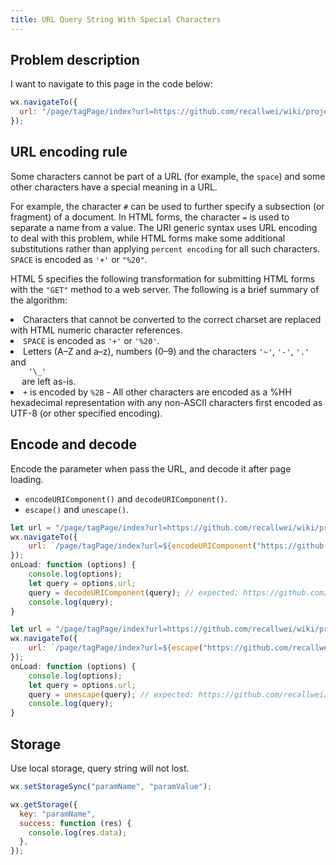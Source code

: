 ```yaml
---
title: URL Query String With Special Characters
---
```



## Problem description

I want to navigate to this page in the code below:

```javascript {2}
wx.navigateTo({
  url: "/page/tagPage/index?url=https://github.com/recallwei/wiki/projects?type=beta",
});
```

## URL encoding rule

Some characters cannot be part of a URL (for example, the `space`) and some other characters have a special meaning in a URL.

For example, the character `#` can be used to further specify a subsection (or fragment) of a document. In HTML forms, the character `=` is used to separate a name from a value. The URI generic syntax uses URL encoding to deal with this problem, while HTML forms make some additional substitutions rather than applying `percent encoding` for all such characters. `SPACE` is encoded as `'+'` or `"%20"`.

HTML 5 specifies the following transformation for submitting HTML forms with the `"GET"` method to a web server. The following is a brief summary of the algorithm:

<li>
  Characters that cannot be converted to the correct charset are replaced with
  HTML numeric character references.
</li>
<li>
  <code>SPACE</code> is encoded as <code>'+'</code> or <code>'%20'</code>.
</li>
<li>
  <TH>Letters (A–Z and a–z), numbers (0–9)</TH>
  and the characters <code>'~'</code>, <code>'-'</code>, <code>'.'</code> and <code>
    '\_'
  </code> are <TH>left as-is</TH>.
</li>
<li>
  <code>+</code> is encoded by <code>%2B</code> - All other characters are
  encoded as a <TH>%HH hexadecimal representation</TH>
  with any non-ASCII characters first encoded as UTF-8 (or other specified encoding).
</li>

## Encode and decode

Encode the parameter when pass the URL, and decode it after page loading.

<!-- TODO Difference between these encode and decode method -->

- `encodeURIComponent()` and `decodeURIComponent()`.
- `escape()` and `unescape()`.

<Tabs>
<TabItem value="encodeURIComponent/decodeURIComponent" label="encodeURIComponent / decodeURIComponent">

```javascript {3,8} showLineNumbers
let url = "/page/tagPage/index?url=https://github.com/recallwei/wiki/projects?type=beta";
wx.navigateTo({
    url: `/page/tagPage/index?url=${encodeURIComponent("https://github.com/recallwei/wiki/projects?type=beta")}`,// expected: https%3A%2F%2Fgithub.com%2Frecallwei%2Fwiki%2Fprojects%3Ftype%3Dbeta
});
onLoad: function (options) {
    console.log(options);
    let query = options.url;
    query = decodeURIComponent(query); // expected: https://github.com/recallwei/wiki/projects?type=beta
    console.log(query);
}
```

</TabItem >
<TabItem value="escape/unescape" label="escape / unescape">

```javascript {3,8} showLineNumbers
let url = "/page/tagPage/index?url=https://github.com/recallwei/wiki/projects?type=beta";
wx.navigateTo({
    url: `/page/tagPage/index?url=${escape("https://github.com/recallwei/wiki/projects?type=beta")}`,// expected: https%3A%2F%2Fgithub.com%2Frecallwei%2Fwiki%2Fprojects%3Ftype%3Dbeta
});
onLoad: function (options) {
    console.log(options);
    let query = options.url;
    query = unescape(query); // expected: https://github.com/recallwei/wiki/projects?type=beta
    console.log(query);
}
```

</TabItem >
</Tabs>

## Storage

Use local storage, query string will not lost.

```javascript
wx.setStorageSync("paramName", "paramValue");
```

```javascript
wx.getStorage({
  key: "paramName",
  success: function (res) {
    console.log(res.data);
  },
});
```
